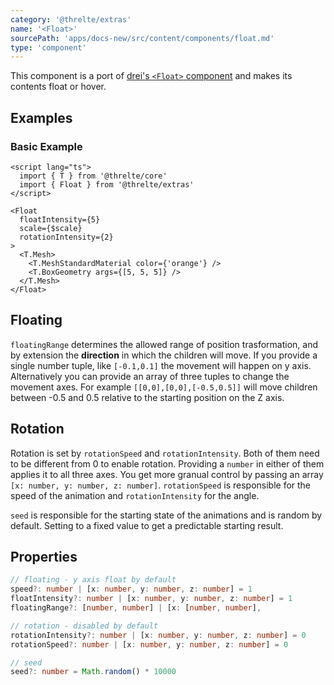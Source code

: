 ```yaml
---
category: '@threlte/extras'
name: '<Float>'
sourcePath: 'apps/docs-new/src/content/components/float.md'
type: 'component'
---
```


This component is a port of [drei's `<Float>` component](https://github.com/pmndrs/drei#float) and makes its contents float or hover.

<Example path="extras/float" />

## Examples

### Basic Example

```svelte title="src/pages/[id].json.ts" {3}
<script lang="ts">
  import { T } from '@threlte/core'
  import { Float } from '@threlte/extras'
</script>

<Float
  floatIntensity={5}
  scale={$scale}
  rotationIntensity={2}
>
  <T.Mesh>
    <T.MeshStandardMaterial color={'orange'} />
    <T.BoxGeometry args={[5, 5, 5]} />
  </T.Mesh>
</Float>
```

## Floating

`floatingRange` determines the allowed range of position trasformation, and by extension the **direction** in which the children will move. If you provide a single number tuple, like `[-0.1,0.1]` the movement will happen on y axis. Alternatively you can provide an array of three tuples to change the movement axes. For example `[[0,0],[0,0],[-0.5,0.5]]` will move children between -0.5 and 0.5 relative to the starting position on the Z axis.

## Rotation

Rotation is set by `rotationSpeed` and `rotationIntensity`. Both of them need to be different from 0 to enable rotation. Providing a `number` in either of them applies it to all three axes. You get more granual control by passing an array `[x: number, y: number, z: number]`. `rotationSpeed` is responsible for the speed of the animation and `rotationIntensity` for the angle.

`seed` is responsible for the starting state of the animations and is random by default. Setting to a fixed value to get a predictable starting result.

## Properties

```ts {1,6} {4}+ {7,8}- title="src/pages/[id].json.ts"
// floating - y axis float by default
speed?: number | [x: number, y: number, z: number] = 1
floatIntensity?: number | [x: number, y: number, z: number] = 1
floatingRange?: [number, number] | [x: [number, number],

// rotation - disabled by default
rotationIntensity?: number | [x: number, y: number, z: number] = 0
rotationSpeed?: number | [x: number, y: number, z: number] = 0

// seed
seed?: number = Math.random() * 10000
```
